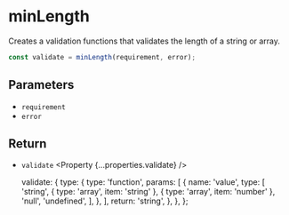 
<Title>minLength | Modular Forms</Title>
<Meta
  name="description"
  content="Creates a validation functions that validates the length of a string or array."
/>

# minLength

Creates a validation functions that validates the length of a string or array.

```ts
const validate = minLength(requirement, error);
```

## Parameters

- `requirement` <Property type="number" />
- `error` <Property type="string" />

## Return

- `validate` <Property {...properties.validate} />

  validate: {
    type: {
      type: 'function',
      params: [
        {
          name: 'value',
          type: [
            'string',
            { type: 'array', item: 'string' },
            { type: 'array', item: 'number' },
            'null',
            'undefined',
          ],
        },
      ],
      return: 'string',
    },
  },
};

